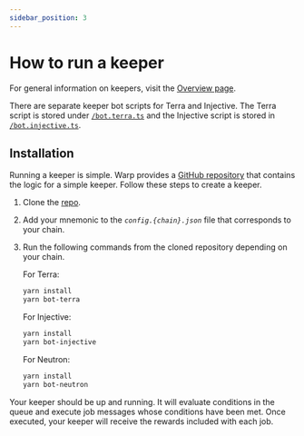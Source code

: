 ```yaml
---
sidebar_position: 3
---
```


# How to run a keeper

For general information on keepers, visit the [Overview page](../how/overview.mdx). 

There are separate keeper bot scripts for Terra and Injective. The Terra script is stored under [`/bot.terra.ts`](https://github.com/terra-money/warp-sdk/blob/feature/cross-chain/src/bot.terra.ts) and the Injective script is stored in [`/bot.injective.ts`](https://github.com/terra-money/warp-sdk/blob/feature/cross-chain/src/bot.injective.ts). 


## Installation

Running a keeper is simple. Warp provides a [GitHub repository](https://github.com/terra-money/warp-sdk) that contains the logic for a simple keeper. Follow these steps to create a keeper. 

1. Clone the [repo](https://github.com/terra-money/warp-sdk).

2. Add your mnemonic to the _`config.{chain}.json`_ file that corresponds to your chain. 

3. Run the following commands from the cloned repository depending on your chain. 

    For Terra: 

    ```sh Terra
    yarn install
    yarn bot-terra
    ```

    For Injective:

    ```sh Injective
    yarn install
    yarn bot-injective
    ```

    For Neutron:

    ```sh Neutron
    yarn install
    yarn bot-neutron
    ```

Your keeper should be up and running. It will evaluate conditions in the queue and execute job messages whose conditions have been met. Once executed, your keeper will receive the rewards included with each job. 

